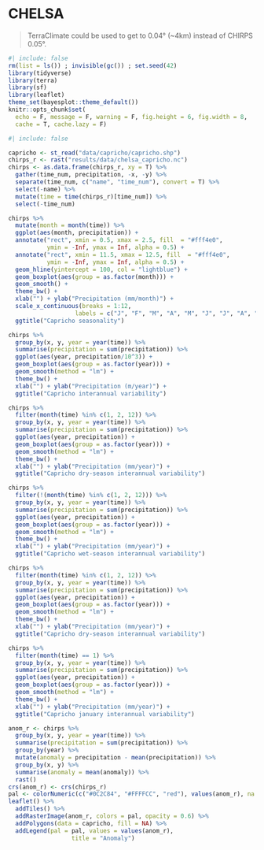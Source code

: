 # CHELSA {.unnumbered}

> TerraClimate could be used to get to 0.04° (\~4km) instead of CHIRPS 0.05°.

```r
#| include: false
rm(list = ls()) ; invisible(gc()) ; set.seed(42)
library(tidyverse)
library(terra)
library(sf)
library(leaflet)
theme_set(bayesplot::theme_default())
knitr::opts_chunk$set(
  echo = F, message = F, warning = F, fig.height = 6, fig.width = 8,
  cache = T, cache.lazy = F)
```

```r
#| include: false

capricho <- st_read("data/capricho/capricho.shp")
chirps_r <- rast("results/data/chelsa_capricho.nc")
chirps <- as.data.frame(chirps_r, xy = T) %>% 
  gather(time_num, precipitation, -x, -y) %>% 
  separate(time_num, c("name", "time_num"), convert = T) %>% 
  select(-name) %>% 
  mutate(time = time(chirps_r)[time_num]) %>% 
  select(-time_num)
```

```r
chirps %>% 
  mutate(month = month(time)) %>% 
  ggplot(aes(month, precipitation)) +
  annotate("rect", xmin = 0.5, xmax = 2.5, fill  = "#fff4e0",
           ymin = -Inf, ymax = Inf, alpha = 0.5) +
  annotate("rect", xmin = 11.5, xmax = 12.5, fill  = "#fff4e0",
           ymin = -Inf, ymax = Inf, alpha = 0.5) +
  geom_hline(yintercept = 100, col = "lightblue") +
  geom_boxplot(aes(group = as.factor(month))) +
  geom_smooth() +
  theme_bw() +
  xlab("") + ylab("Precipitation (mm/month)") +
  scale_x_continuous(breaks = 1:12,
                   labels = c("J", "F", "M", "A", "M", "J", "J", "A", "S", "O", "N", "D")) +
  ggtitle("Capricho seasonality")
```

```r
chirps %>% 
  group_by(x, y, year = year(time)) %>% 
  summarise(precipitation = sum(precipitation)) %>% 
  ggplot(aes(year, precipitation/10^3)) +
  geom_boxplot(aes(group = as.factor(year))) +
  geom_smooth(method = "lm") +
  theme_bw() +
  xlab("") + ylab("Precipitation (m/year)") +
  ggtitle("Capricho interannual variability")
```

```r
chirps %>% 
  filter(month(time) %in% c(1, 2, 12)) %>% 
  group_by(x, y, year = year(time)) %>% 
  summarise(precipitation = sum(precipitation)) %>% 
  ggplot(aes(year, precipitation)) +
  geom_boxplot(aes(group = as.factor(year))) +
  geom_smooth(method = "lm") +
  theme_bw() +
  xlab("") + ylab("Precipitation (mm/year)") +
  ggtitle("Capricho dry-season interannual variability")
```

```r
chirps %>% 
  filter(!(month(time) %in% c(1, 2, 12))) %>% 
  group_by(x, y, year = year(time)) %>% 
  summarise(precipitation = sum(precipitation)) %>% 
  ggplot(aes(year, precipitation)) +
  geom_boxplot(aes(group = as.factor(year))) +
  geom_smooth(method = "lm") +
  theme_bw() +
  xlab("") + ylab("Precipitation (mm/year)") +
  ggtitle("Capricho wet-season interannual variability")
```

```r
chirps %>% 
  filter(month(time) %in% c(1, 2, 12)) %>% 
  group_by(x, y, year = year(time)) %>% 
  summarise(precipitation = sum(precipitation)) %>% 
  ggplot(aes(year, precipitation)) +
  geom_boxplot(aes(group = as.factor(year))) +
  geom_smooth(method = "lm") +
  theme_bw() +
  xlab("") + ylab("Precipitation (mm/year)") +
  ggtitle("Capricho dry-season interannual variability")
```

```r
chirps %>% 
  filter(month(time) == 1) %>% 
  group_by(x, y, year = year(time)) %>% 
  summarise(precipitation = sum(precipitation)) %>% 
  ggplot(aes(year, precipitation)) +
  geom_boxplot(aes(group = as.factor(year))) +
  geom_smooth(method = "lm") +
  theme_bw() +
  xlab("") + ylab("Precipitation (mm/year)") +
  ggtitle("Capricho january interannual variability")
```

```r
anom_r <- chirps %>% 
  group_by(x, y, year = year(time)) %>% 
  summarise(precipitation = sum(precipitation)) %>% 
  group_by(year) %>% 
  mutate(anomaly = precipitation - mean(precipitation)) %>% 
  group_by(x, y) %>% 
  summarise(anomaly = mean(anomaly)) %>% 
  rast()
crs(anom_r) <- crs(chirps_r)
pal <- colorNumeric(c("#0C2C84", "#FFFFCC", "red"), values(anom_r), na.color = "transparent")
leaflet() %>% 
  addTiles() %>%
  addRasterImage(anom_r, colors = pal, opacity = 0.6) %>% 
  addPolygons(data = capricho, fill = NA) %>% 
  addLegend(pal = pal, values = values(anom_r),
                  title = "Anomaly")
```
